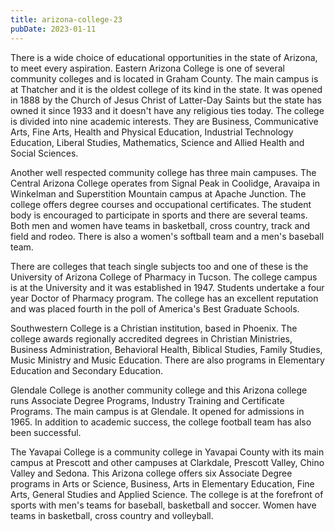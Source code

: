 ```yaml
---
title: arizona-college-23
pubDate: 2023-01-11
---
```


There is a wide choice of educational opportunities in the state of Arizona, to meet every aspiration. Eastern Arizona College is one of several community colleges and is located in Graham County. The main campus is at Thatcher and it is the oldest college of its kind in the state. It was opened in 1888 by the Church of Jesus Christ of Latter-Day Saints but the state has owned it since 1933 and it doesn't have any religious ties today. The college is divided into nine academic interests. They are Business, Communicative Arts, Fine Arts, Health and Physical Education, Industrial Technology Education, Liberal Studies, Mathematics, Science and Allied Health and Social Sciences.

Another well respected community college has three main campuses. The Central Arizona College operates from Signal Peak in Coolidge, Aravaipa in Winkelman and Superstition Mountain campus at Apache Junction. The college offers degree courses and occupational certificates. The student body is encouraged to participate in sports and there are several teams. Both men and women have teams in basketball, cross country, track and field and rodeo. There is also a women's softball team and a men's baseball team.

There are colleges that teach single subjects too and one of these is the University of Arizona College of Pharmacy in Tucson. The college campus is at the University and it was established in 1947. Students undertake a four year Doctor of Pharmacy program. The college has an excellent reputation and was placed fourth in the poll of America's Best Graduate Schools.

Southwestern College is a Christian institution, based in Phoenix. The college awards regionally accredited degrees in Christian Ministries, Business Administration, Behavioral Health, Biblical Studies, Family Studies, Music Ministry and Music Education. There are also programs in Elementary Education and Secondary Education.

Glendale College is another community college and this Arizona college runs Associate Degree Programs, Industry Training and Certificate Programs. The main campus is at Glendale. It opened for admissions in 1965. In addition to academic success, the college football team has also been successful. 

The Yavapai College is a community college in Yavapai County with its main campus at Prescott and other campuses at Clarkdale, Prescott Valley, Chino Valley and Sedona.  This Arizona college offers six Associate Degree programs in Arts or Science, Business, Arts in Elementary Education, Fine Arts, General Studies and Applied Science. The college is at the forefront of sports with men's teams for baseball, basketball and soccer. Women have teams in basketball, cross country and volleyball.